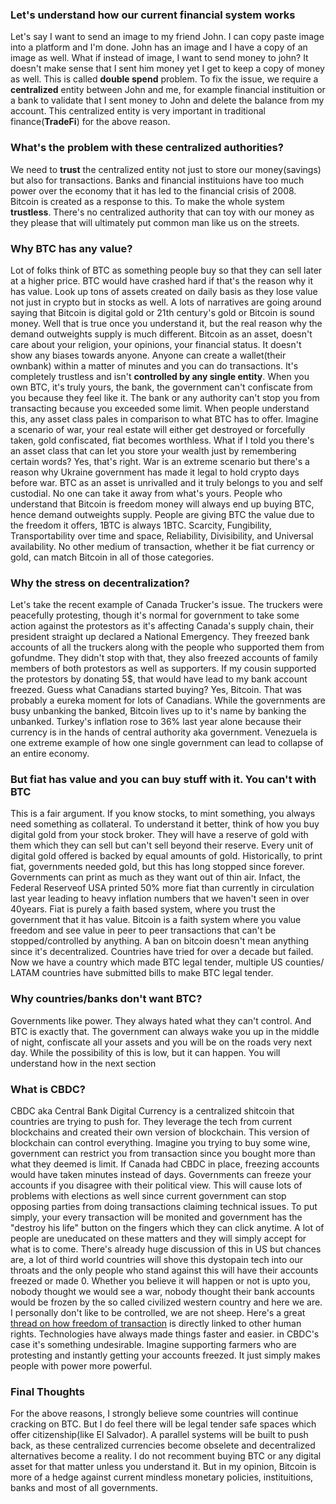 
<div className={styles["Welcome"]}>


### Let's understand how our current financial system works

Let's say I want to send an image to my friend John. I can copy paste image into a platform and I'm done. John has an image and I have a copy 
of an image as well. What if instead of image, I want to send money to john? It doesn't make sense that I sent him money yet I get to
keep a copy of money as well. This is called **double spend** problem. To fix the issue, we require a **centralized** entity between John and me, for example financial instituition
or a bank to validate that I sent money to John and delete the balance from my account. This centralized entity is very important
in traditional finance(**TradeFi**) for the above reason.

### What's the problem with these centralized authorities?

We need to **trust** the centralized entity not just to store our money(savings) but also for transactions. Banks and financial instituions
have too much power over the economy that it has led to the financial crisis of 2008. Bitcoin is created as a response to this.
To make the whole system **trustless**. There's no centralized authority that can toy with our money as they please that will ultimately
put common man like us on the streets.

### Why BTC has any value?

Lot of folks think of BTC as something people buy so that they can sell later at a higher price. BTC would have crashed hard if that's the 
reason why it has value. Look up tons of assets created on daily basis as they lose value not just in crypto but in stocks as well. A lots of 
narratives are going around saying that Bitcoin is digital gold or 21th century's gold or Bitcoin is sound money. Well that is true once you
understand it, but the real reason why the demand outweights supply is much different. Bitcoin as an asset, doesn't care about your religion,
your opinions, your financial status. It doesn't show any biases towards anyone. Anyone can create a wallet(their ownbank) within a matter
of minutes and you can do transactions. It's completely trustless and isn't **controlled by any single entity**. When you own BTC, it's truly yours,
the bank, the government can't confiscate from you because they feel like it. The bank or any authority can't stop you from transacting because you
exceeded some limit. When people understand this, any asset class pales in comparison to what BTC has to offer. Imagine a scenario of war, your
real estate will either get destroyed or forcefully taken, gold confiscated, fiat becomes worthless. What if I told you there's an asset class
that can let you store your wealth just by remembering certain words? Yes, that's right. War is an extreme scenario but there's a reason why
Ukraine government has made it legal to hold crypto days before war. BTC as an asset is unrivalled and it truly belongs to you and self
custodial. No one can take it away from what's yours. People who understand that Bitcoin is freedom money will always end up buying BTC, hence 
demand outweights supply. People are giving BTC the value due to the freedom it offers, 1BTC is always 1BTC. Scarcity, Fungibility, Transportability 
over time and space, Reliability, Divisibility, and Universal availability. No other medium of transaction, whether it be fiat currency or gold,
can match Bitcoin in all of those categories.

### Why the stress on decentralization?

Let's take the recent example of Canada Trucker's issue. The truckers were peacefully protesting, though it's normal for government to take some
action against the protestors as it's affecting Canada's supply chain, their president straight up declared a National Emergency. They freezed 
bank accounts of all the truckers along with the people who supported them from gofundme. They didn't stop with that, they also freezed accounts of family members
of both protestors as well as supporters. If my cousin supported the protestors by donating 5$, that would have lead to my bank account freezed.
Guess what Canadians started buying? Yes, Bitcoin. That was probably a eureka moment for lots of Canadians. While the governments are busy
unbanking the banked, Bitcoin lives up to it's name by banking the unbanked.  Turkey's inflation rose to 36% last year alone because their currency 
is in the hands of central authority aka government. Venezuela is one extreme example of how one single government can lead to collapse of an entire economy.

### But fiat has value and you can buy stuff with it. You can't with BTC

This is a fair argument. If you know stocks, to mint something, you always need something as collateral. To understand it better, think of
how you buy digital gold from your stock broker. They will have a reserve of gold with them which they can sell but can't sell beyond their 
reserve. Every unit of digital gold offered is backed by equal amounts of gold. Historically, to print fiat, governments needed gold, but this has long 
stopped since forever. Governments can print as much as they want out of thin air. Infact, the Federal Reserveof USA printed 50% more 
fiat than currently in circulation last year leading to heavy inflation numbers that we haven't seen in over 40years. Fiat is purely a faith based 
system, where you trust the government that it has value. Bitcoin is a faith system where you value freedom and see value in peer to peer 
transactions that can't be stopped/controlled by anything. A ban on bitcoin doesn't mean anything since it's decentralized. Countries have tried
for over a decade but failed. Now we have a country which made BTC legal tender, multiple US counties/ LATAM countries have submitted bills 
to make BTC legal tender. 

### Why countries/banks don't want BTC?


Governments like power. They always hated what they can't control. And BTC is exactly that. The government can always wake you up in the middle
of night, confiscate all your assets and you will be on the roads very next day. While the possibility of this is low, but it can happen. You will
understand how in the next section

### What is CBDC?

CBDC aka Central Bank Digital Currency is a centralized shitcoin that countries are trying to push for. They leverage the tech from current
blockchains and created their own version of blockchain. This version of blockchain can control everything. Imagine you trying to buy some wine,
government can restrict you from transaction since you bought more than what they deemed is limit. If Canada had CBDC in place, freezing accounts
would have taken minutes instead of days. Governments can freeze your accounts if you disagree with their political view. This will cause lots of
problems with elections as well since current government can stop opposing parties from doing transactions claiming technical issues. To put simply, 
your every transaction will be monited and government has the "destroy his life" button on the fingers which they can click anytime.
A lot of people are uneducated on these matters and they will simply accept for what is to come. There's already huge discussion of this in US
but chances are, a lot of third world countries will shove this dystopain tech into our throats and the only people who stand against this will
have their accounts freezed or made 0. Whether you believe it will happen or not is upto you, nobody thought we would see a war, nobody thought
their bank accounts would be frozen by the so called civilized western country and here we are. I personally don't like to be controlled, we are not sheep. 
Here's a great [thread on how freedom of transaction](https://twitter.com/punk6529/status/1494444624630403083) is directly linked to other human rights.
Technologies have always made things faster and easier. in CBDC's case it's something undesirable. Imagine supporting
farmers who are protesting and instantly getting your accounts freezed. It just simply makes people with power more powerful.

### Final Thoughts

For the above reasons, I strongly believe some countries will continue cracking on BTC. But I do feel there will be legal tender safe spaces which
offer citizenship(like El Salvador). A parallel systems will be built to push back, as these centralized currencies become obselete and decentralized
alternatives become a reality. I do not recomment buying BTC or any digital asset for that matter unless you understand it. But in my opinion,  Bitcoin 
is more of a hedge against current mindless monetary policies, instituitions, banks and most of all governments.


</div>